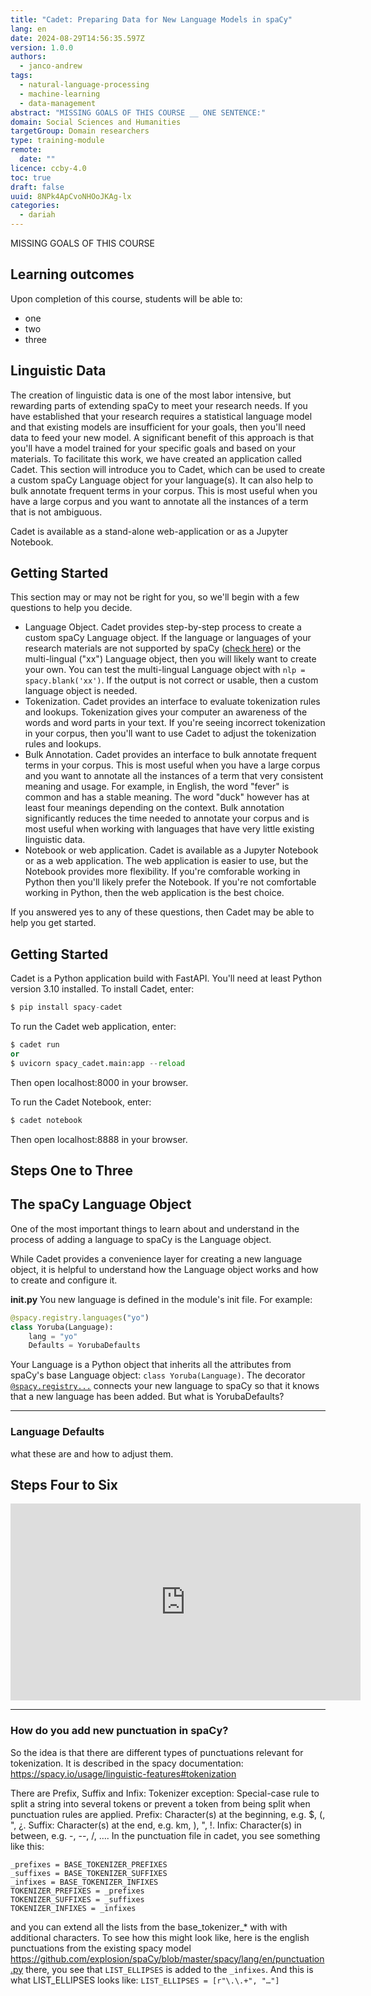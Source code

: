 ```yaml
---
title: "Cadet: Preparing Data for New Language Models in spaCy"
lang: en
date: 2024-08-29T14:56:35.597Z
version: 1.0.0
authors:
  - janco-andrew
tags:
  - natural-language-processing
  - machine-learning
  - data-management
abstract: "MISSING GOALS OF THIS COURSE __ ONE SENTENCE:"
domain: Social Sciences and Humanities
targetGroup: Domain researchers
type: training-module
remote:
  date: ""
licence: ccby-4.0
toc: true
draft: false
uuid: 8NPk4ApCvoNHOoJKAg-lx
categories:
  - dariah
---
```

MISSING GOALS OF THIS COURSE

## Learning outcomes

Upon completion of this course, students will be able to:

- one
- two
- three

## Linguistic Data

The creation of linguistic data is one of the most labor intensive, but rewarding parts of extending spaCy to meet your research needs. If you have established that your research requires a statistical language model and that existing models are insufficient for your goals, then you'll need data to feed your new model.  A significant benefit of this approach is that you'll have a model trained for your specific goals and based on your materials.  To facilitate this work, we have created an application called Cadet. This section will introduce you to Cadet, which can be used to create a custom spaCy Language object for your language(s). It can also help to bulk annotate frequent terms in your corpus. This is most useful when you have a large corpus and you want to annotate all the instances of a term that is not ambiguous.   

Cadet is available as a stand-alone web-application or as a Jupyter Notebook. 

## Getting Started
This section may or may not be right for you, so we'll begin with a few questions to help you decide.

- Language Object. Cadet provides step-by-step process to create a custom spaCy Language object. If the language or languages of your research materials are not supported by spaCy ([check here](https://spacy.io/usage/models#languages)) or the multi-lingual ("xx") Language object, then you will likely want to create your own. You can test the multi-lingual Language object with `nlp = spacy.blank('xx')`. If the output is not correct or usable, then a custom language object is needed.
- Tokenization. Cadet provides an interface to evaluate tokenization rules and lookups. Tokenization gives your computer an awareness of the words and word parts in your text. If you're seeing incorrect tokenization in your corpus, then you'll want to use Cadet to adjust the tokenization rules and lookups.  
- Bulk Annotation. Cadet provides an interface to bulk annotate frequent terms in your corpus. This is most useful when you have a large corpus and you want to annotate all the instances of a term that very consistent meaning and usage. For example, in English, the word "fever" is common and has a stable meaning. The word "duck" however has at least four meanings depending on the context. Bulk annotation significantly reduces the time needed to annotate your corpus and is most useful when working with languages that have very little existing linguistic data. 
- Notebook or web application. Cadet is available as a Jupyter Notebook or as a web application. The web application is easier to use, but the Notebook provides more flexibility. If you're comforable working in Python then you'll likely prefer the Notebook. If you're not comfortable working in Python, then the web application is the best choice.

If you answered yes to any of these questions, then Cadet may be able to help you get started.


## Getting Started 

Cadet is a Python application build with FastAPI. You'll need at least Python version 3.10 installed. To install Cadet, enter:
```python
$ pip install spacy-cadet
```
To run the Cadet web application, enter:
```python
$ cadet run
or 
$ uvicorn spacy_cadet.main:app --reload
```
Then open localhost:8000 in your browser.

To run the Cadet Notebook, enter:
```python
$ cadet notebook
```
Then open localhost:8888 in your browser.

## Steps One to Three


## The spaCy Language Object

One of the most important things to learn about and understand in the process of adding a language to spaCy is the Language object.  

While Cadet provides a convenience layer for creating a new language object, it is helpful to understand how the Language object works and how to create and configure it. 

**__init__.py**
You new language is defined in the module's init file. For example:

```python 
@spacy.registry.languages("yo")
class Yoruba(Language):
    lang = "yo"
    Defaults = YorubaDefaults
```

Your Language is a Python object that inherits all the attributes from spaCy's base Language object: `class Yoruba(Language)`. The decorator [`@spacy.registry...`](https://nightly.spacy.io/api/top-level#registry) connects your new language to spaCy so that it knows that a new language has been added.  But what is YorubaDefaults?

---

### Language Defaults
what these are and how to adjust them.

## Steps Four to Six 


<iframe width="560" height="315" src="https://www.youtube.com/embed/RXEZ4YLFxs8" title="YouTube video player" frameborder="0" allow="accelerometer; autoplay; clipboard-write; encrypted-media; gyroscope; picture-in-picture" allowfullscreen></iframe>


---

### How do you add new punctuation in spaCy? 

So the idea is that there are different types of punctuations relevant for tokenization. It is described in the spacy documentation: https://spacy.io/usage/linguistic-features#tokenization

There are Prefix, Suffix and Infix:
Tokenizer exception: Special-case rule to split a string into several tokens or prevent a token from being split when punctuation rules are applied.
Prefix: Character(s) at the beginning, e.g. $, (, ", ¿.
Suffix: Character(s) at the end, e.g. km, ), ", !.
Infix: Character(s) in between, e.g. -, --, /, ….
In the punctuation file in cadet, you see something like this:
```
_prefixes = BASE_TOKENIZER_PREFIXES
_suffixes = BASE_TOKENIZER_SUFFIXES
_infixes = BASE_TOKENIZER_INFIXES
TOKENIZER_PREFIXES = _prefixes
TOKENIZER_SUFFIXES = _suffixes
TOKENIZER_INFIXES = _infixes
```

and you can extend all the lists from the base_tokenizer_* with with additional characters. To see how this might look like, here is the english punctuations from the existing spacy model
https://github.com/explosion/spaCy/blob/master/spacy/lang/en/punctuation.py
there, you see that `LIST_ELLIPSES`  is added to the `_infixes`. And this is what LIST_ELLIPSES  looks like:
`LIST_ELLIPSES = [r"\.\.+", "…"]`


